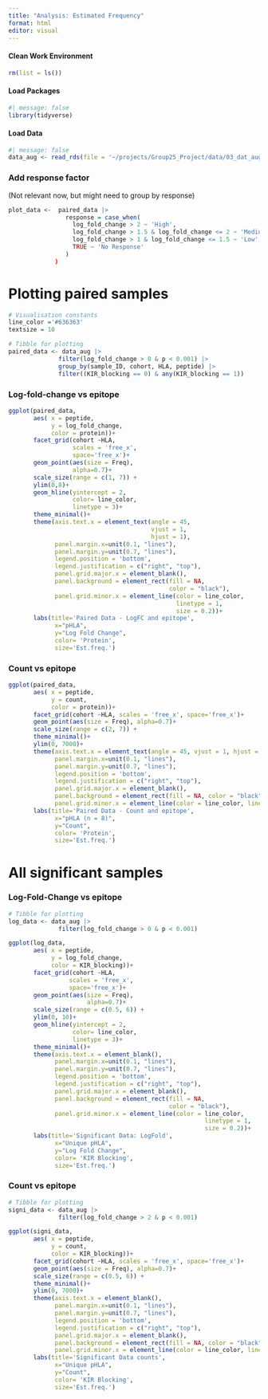 ```yaml
---
title: "Analysis: Estimated Frequency"
format: html
editor: visual
---
```


#### Clean Work Environment

```r
rm(list = ls())
```

#### Load Packages

```r
#| message: false
library(tidyverse)
```

#### Load Data

```r
#| message: false
data_aug <- read_rds(file = '~/projects/Group25_Project/data/03_dat_aug.RDS')
```

### Add response factor

(Not relevant now, but might need to group by response)

```r
plot_data <-  paired_data |>
                response = case_when(
                  log_fold_change > 2 ~ 'High',
                  log_fold_change > 1.5 & log_fold_change <= 2 ~ 'Medium',
                  log_fold_change > 1 & log_fold_change <= 1.5 ~ 'Low',
                  TRUE ~ 'No Response'
                )
             )
```

# Plotting paired samples

```r
# Visualisation constants
line_color ='#636363' 
textsize = 10 

# Tibble for plotting
paired_data <- data_aug |> 
              filter(log_fold_change > 0 & p < 0.001) |>
              group_by(sample_ID, cohort, HLA, peptide) |>
              filter((KIR_blocking == 0) & any(KIR_blocking == 1))
```

### Log-fold-change vs epitope

```r

ggplot(paired_data, 
       aes( x = peptide, 
            y = log_fold_change, 
            color = protein))+
       facet_grid(cohort ~HLA, 
                  scales = 'free_x', 
                  space='free_x')+ 
       geom_point(aes(size = Freq), 
                  alpha=0.7)+
       scale_size(range = c(1, 7)) +
       ylim(0,8)+
       geom_hline(yintercept = 2, 
                  color= line_color,
                  linetype = 3)+
       theme_minimal()+
       theme(axis.text.x = element_text(angle = 45, 
                                        vjust = 1, 
                                        hjust = 1),
             panel.margin.x=unit(0.1, "lines"),
             panel.margin.y=unit(0.7, "lines"),
             legend.position = 'bottom',
             legend.justification = c("right", "top"),
             panel.grid.major.x = element_blank(),
             panel.background = element_rect(fill = NA, 
                                             color = "black"),
             panel.grid.minor.x = element_line(color = line_color, 
                                               linetype = 1, 
                                               size = 0.2))+
       labs(title='Paired Data - LogFC and epitope', 
             x="pHLA", 
             y="Log Fold Change", 
             color= 'Protein', 
             size='Est.freq.') 
```

### Count vs epitope

```r
ggplot(paired_data, 
       aes( x = peptide, 
            y = count, 
            color = protein))+
       facet_grid(cohort ~HLA, scales = 'free_x', space='free_x')+ 
       geom_point(aes(size = Freq), alpha=0.7)+
       scale_size(range = c(2, 7)) +
       theme_minimal()+
       ylim(0, 7000)+
       theme(axis.text.x = element_text(angle = 45, vjust = 1, hjust = 1),
             panel.margin.x=unit(0.1, "lines"),
             panel.margin.y=unit(0.7, "lines"),
             legend.position = 'bottom',
             legend.justification = c("right", "top"),
             panel.grid.major.x = element_blank(),
             panel.background = element_rect(fill = NA, color = "black"),
             panel.grid.minor.x = element_line(color = line_color, linetype = 1, size = 0.2))+
       labs(title='Paired Data - Count and epitope', 
             x="pHLA (n = 8)", 
             y="Count", 
             color= 'Protein', 
             size='Est.freq.') 
```

# All significant samples

### Log-Fold-Change vs epitope

```r
# Tibble for plotting
log_data <- data_aug |> 
              filter(log_fold_change > 0 & p < 0.001)

ggplot(log_data, 
       aes( x = peptide, 
            y = log_fold_change, 
            color = KIR_blocking))+
       facet_grid(cohort ~HLA, 
                 scales = 'free_x', 
                 space='free_x')+ 
       geom_point(aes(size = Freq), 
                      alpha=0.7)+
       scale_size(range = c(0.5, 6)) +
       ylim(0, 10)+
       geom_hline(yintercept = 2, 
                  color= line_color,
                  linetype = 3)+
       theme_minimal()+
       theme(axis.text.x = element_blank(),
             panel.margin.x=unit(0.1, "lines"),
             panel.margin.y=unit(0.7, "lines"),
             legend.position = 'bottom',
             legend.justification = c("right", "top"),
             panel.grid.major.x = element_blank(),
             panel.background = element_rect(fill = NA, 
                                             color = "black"),
             panel.grid.minor.x = element_line(color = line_color, 
                                                       linetype = 1, 
                                                       size = 0.2))+
       labs(title='Significant Data: LogFold', 
             x="Unique pHLA", 
             y="Log Fold Change", 
             color= 'KIR Blocking', 
             size='Est.freq.') 
```

### Count vs epitope

```r
# Tibble for plotting
signi_data <- data_aug |> 
              filter(log_fold_change > 2 & p < 0.001)

ggplot(signi_data, 
       aes( x = peptide, 
            y = count, 
            color = KIR_blocking))+
       facet_grid(cohort ~HLA, scales = 'free_x', space='free_x')+ 
       geom_point(aes(size = Freq), alpha=0.7)+
       scale_size(range = c(0.5, 6)) +
       theme_minimal()+
       ylim(0, 7000)+
       theme(axis.text.x = element_blank(),
             panel.margin.x=unit(0.1, "lines"),
             panel.margin.y=unit(0.7, "lines"),
             legend.position = 'bottom',
             legend.justification = c("right", "top"),
             panel.grid.major.x = element_blank(),
             panel.background = element_rect(fill = NA, color = "black"),
             panel.grid.minor.x = element_line(color = line_color, linetype = 1, size = 0.2))+
       labs(title='Significant Data counts', 
             x="Unique pHLA", 
             y="Count", 
             color= 'KIR Blocking', 
             size='Est.freq.') 
```
